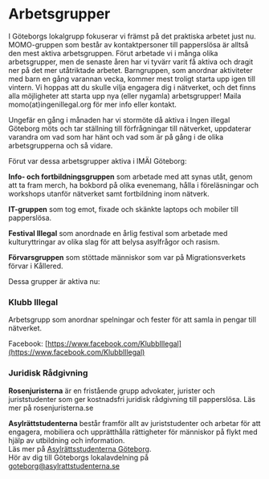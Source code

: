 # Arbetsgrupper

I Göteborgs lokalgrupp fokuserar vi främst på det praktiska arbetet just nu. MOMO-gruppen som består av kontaktpersoner till papperslösa är alltså den mest aktiva arbetsgruppen. Förut arbetade vi i många olika arbetsgrupper, men de senaste åren har vi tyvärr varit få aktiva och dragit ner på det mer utåtriktade arbetet. Barngruppen, som anordnar aktiviteter med barn en gång varannan vecka, kommer mest troligt starta upp igen till vintern. Vi hoppas att du skulle vilja engagera dig i nätverket, och det finns alla möjligheter att starta upp nya (eller nygamla) arbetsgrupper! Maila momo(at)ingenillegal.org för mer info eller kontakt.

Ungefär en gång i månaden har vi stormöte då aktiva i Ingen illegal Göteborg möts och tar ställning till förfrågningar till nätverket, uppdaterar varandra om vad som har hänt och vad som är på gång i de olika arbetsgrupperna och så vidare.

Förut var dessa arbetsgrupper aktiva i IMÄI Göteborg:

**Info- och fortbildningsgruppen** som arbetade med att synas utåt, genom att ta fram merch, ha bokbord på olika evenemang, hålla i föreläsningar och workshops utanför nätverket samt fortbildning inom nätverk.

**IT-gruppen** som tog emot, fixade och skänkte laptops och mobiler till papperslösa.

**Festival Illegal** som anordnade en årlig festival som arbetade med kulturyttringar av olika slag för att belysa asylfrågor och rasism.

**Förvarsgruppen** som stöttade människor som var på Migrationsverkets förvar i Kållered.

Dessa grupper är aktiva nu:

### Klubb Illegal

Arbetsgrupp som anordnar spelningar och fester för att samla in pengar till nätverket.

Facebook: [https://www.facebook.com/KlubbIllegal](https://www.facebook.com/KlubbIllegal)

### Juridisk Rådgivning

**Rosenjuristerna** är en fristående grupp advokater, jurister och juriststudenter som ger kostnadsfri juridisk rådgivning till papperslösa. Läs mer på rosenjuristerna.se

**Asylrättstudenterna** består framför allt av juriststudenter och arbetar för att engagera, mobiliera och upprätthålla rättigheter för människor på flykt med hjälp av utbildning och information.\
Läs mer på [Asylrättsstudenterna Göteborg](https://sv-se.facebook.com/asylrattstudenternagoteborg/).\
Hör av dig till Göteborgs lokalavdelning på [goteborg@asylrattstudenterna.se](mailto:goteborg@asylrattstudenterna.se)
